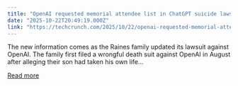 ```yaml
---
title: "OpenAI requested memorial attendee list in ChatGPT suicide lawsuit"
date: "2025-10-22T20:49:19.000Z"
link: "https://techcrunch.com/2025/10/22/openai-requested-memorial-attendee-list-in-chatgpt-suicide-lawsuit/"
---
```


The new information comes as the Raines family updated its lawsuit against OpenAI. The family first filed a wrongful death suit against OpenAI in August after alleging their son had taken his own life...

[Read more](https://techcrunch.com/2025/10/22/openai-requested-memorial-attendee-list-in-chatgpt-suicide-lawsuit/)

